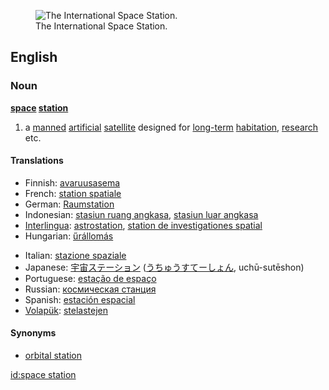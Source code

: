 [[Image:126093main s114e7200 ISS.jpg|thumb|right|The International Space Station.]]
==English==

===Noun===
{{wikipedia}}
'''[[space]] [[station]]'''

# a [[manned]] [[artificial]] [[satellite]] designed for [[long-term]] [[habitation]], [[research]] etc.

====Translations====
{{top}}
* Finnish: [[avaruusasema]]
* French: [[station spatiale]] {{f}}
* German: [[Raumstation]]
* Indonesian: [[stasiun ruang angkasa]], [[stasiun luar angkasa]]
* [[Interlingua]]: [[astrostation]], [[station de investigationes spatial]]
* Hungarian: [[űrállomás]]
{{mid}}
* Italian: [[stazione spaziale]]
* Japanese: [[宇宙ステーション]] ([[うちゅうすてーしょん]], uchū-sutēshon)
* Portuguese: [[estação de espaço]]
* Russian: [[космическая станция]] {{f}}
* Spanish: [[estación espacial]]
* [[Volapük]]: [[stelastejen]]
{{bottom}}

====Synonyms====
* [[orbital station]]

[[id:space station]]